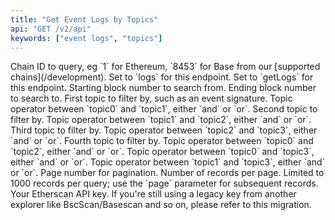 ```yaml
---
title: "Get Event Logs by Topics"
api: "GET /v2/api"
keywords: ["event logs", "topics"]
---
```



<CreditChip description="Returns event logs in a block range filtered by topics" />

  <ParamField query="chainid" type="string" initialValue="1">
    Chain ID to query, eg `1` for Ethereum, `8453` for Base from our [supported chains](/development).
  </ParamField>
  <ParamField query="module" type="string" initialValue="logs">
    Set to `logs` for this endpoint.
  </ParamField>
  <ParamField query="action" type="string" initialValue="getLogs">
    Set to `getLogs` for this endpoint.
  </ParamField>
  <ParamField query="fromBlock" type="integer" initialValue="12878196">
    Starting block number to search from.
  </ParamField>
  <ParamField query="toBlock" type="integer" initialValue="12879196">
    Ending block number to search to.
  </ParamField>
  <ParamField query="topic0" type="string" initialValue="0xddf252ad1be2c89b69c2b068fc378daa952ba7f163c4a11628f55a4df523b3ef">
    First topic to filter by, such as an event signature.
  </ParamField>
  <ParamField query="topic0_1_opr" type="string" initialValue="and">
    Topic operator between `topic0` and `topic1`, either `and` or `or`.
  </ParamField>
  <ParamField query="topic1" type="string" initialValue="0x0000000000000000000000000000000000000000000000000000000000000000">
    Second topic to filter by.
  </ParamField>
  <ParamField query="topic1_2_opr" type="string" initialValue="and">
    Topic operator between `topic1` and `topic2`, either `and` or `or`.
  </ParamField>
  <ParamField query="topic2" type="string" initialValue="0x000000000000000000000000c45a4b3b698f21f88687548e7f5a80df8b99d93d">
    Third topic to filter by.
  </ParamField>
  <ParamField query="topic2_3_opr" type="string" initialValue="and">
    Topic operator between `topic2` and `topic3`, either `and` or `or`.
  </ParamField>
  <ParamField query="topic3" type="string" initialValue="0x00000000000000000000000000000000000000000000000000000000000000b5">
    Fourth topic to filter by.
  </ParamField>
  <ParamField query="topic0_2_opr" type="string" initialValue="and">
    Topic operator between `topic0` and `topic2`, either `and` or `or`.
  </ParamField>
  <ParamField query="topic0_3_opr" type="string" initialValue="and">
    Topic operator between `topic0` and `topic3`, either `and` or `or`.
  </ParamField>
  <ParamField query="topic1_3_opr" type="string" initialValue="and">
    Topic operator between `topic1` and `topic3`, either `and` or `or`.
  </ParamField>
  <ParamField query="page" type="integer" initialValue="1">
    Page number for pagination.
  </ParamField>
  <ParamField query="offset" type="integer" initialValue="1000">
    Number of records per page. Limited to 1000 records per query; use the `page` parameter for subsequent records.
  </ParamField>
  <ParamField query="apikey" type="string">
    Your Etherscan API key. If you're still using a legacy key from another explorer like BscScan/Basescan and so on, please refer to this migration.
  </ParamField>
